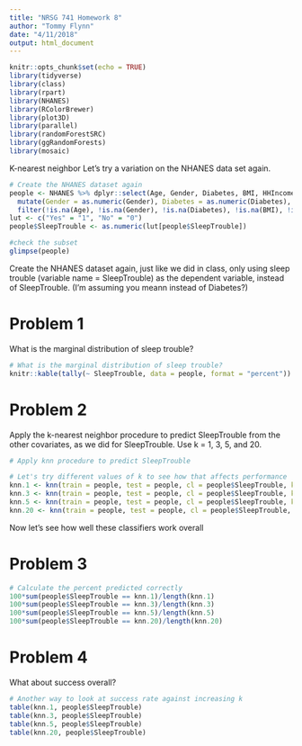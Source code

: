 ```yaml
---
title: "NRSG 741 Homework 8"
author: "Tommy Flynn"
date: "4/11/2018"
output: html_document
---
```


```r
knitr::opts_chunk$set(echo = TRUE)
library(tidyverse)
library(class)
library(rpart)
library(NHANES)
library(RColorBrewer)
library(plot3D)
library(parallel)
library(randomForestSRC)
library(ggRandomForests)
library(mosaic)
```

K-nearest neighbor
Let's try a variation on the NHANES data set again.
  
```r
# Create the NHANES dataset again
people <- NHANES %>% dplyr::select(Age, Gender, Diabetes, BMI, HHIncome, PhysActive, SleepTrouble)%>%
  mutate(Gender = as.numeric(Gender), Diabetes = as.numeric(Diabetes), BMI,HHIncome = as.numeric(HHIncome),PhysActive = as.numeric(PhysActive)) %>%
  filter(!is.na(Age), !is.na(Gender), !is.na(Diabetes), !is.na(BMI), !is.na(HHIncome), !is.na(PhysActive), !is.na(SleepTrouble))
lut <- c("Yes" = "1", "No" = "0")
people$SleepTrouble <- as.numeric(lut[people$SleepTrouble])

#check the subset
glimpse(people)
```
Create the NHANES dataset again, just like we did in class, only using sleep trouble (variable name = SleepTrouble) as the dependent variable, instead of SleepTrouble. (I'm assuming you meann instead of Diabetes?) 
  
Problem 1
=========
What is the marginal distribution of sleep trouble?
```r
# What is the marginal distribution of sleep trouble?
knitr::kable(tally(~ SleepTrouble, data = people, format = "percent"))
```



Problem 2
=========
Apply the k-nearest neighbor procedure to predict SleepTrouble from the other covariates, as we did for SleepTrouble. Use k = 1, 3, 5, and 20.  


```r
# Apply knn procedure to predict SleepTrouble

# Let's try different values of k to see how that affects performance
knn.1 <- knn(train = people, test = people, cl = people$SleepTrouble, k = 1)
knn.3 <- knn(train = people, test = people, cl = people$SleepTrouble, k = 3)
knn.5 <- knn(train = people, test = people, cl = people$SleepTrouble, k = 5)
knn.20 <- knn(train = people, test = people, cl = people$SleepTrouble, k = 20)
```

Now let's see how well these classifiers work overall

Problem 3
=========
```r
# Calculate the percent predicted correctly
100*sum(people$SleepTrouble == knn.1)/length(knn.1)
100*sum(people$SleepTrouble == knn.3)/length(knn.3)
100*sum(people$SleepTrouble == knn.5)/length(knn.5)
100*sum(people$SleepTrouble == knn.20)/length(knn.20)
```

Problem 4
=========
What about success overall?

```r
# Another way to look at success rate against increasing k
table(knn.1, people$SleepTrouble)
table(knn.3, people$SleepTrouble)
table(knn.5, people$SleepTrouble)
table(knn.20, people$SleepTrouble)
```

